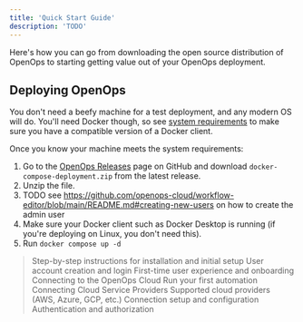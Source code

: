 ```yaml
---
title: 'Quick Start Guide'
description: 'TODO'
---
```


Here's how you can go from downloading the open source distribution of OpenOps to starting getting value out of your OpenOps deployment.

## Deploying OpenOps

You don't need a beefy machine for a test deployment, and any modern OS will do. You'll need Docker though, so see [system requirements](system-requirements) to make sure you have a compatible version of a Docker client.

Once you know your machine meets the system requirements:
1. Go to the [OpenOps Releases](https://github.com/openops-cloud/workflow-editor/releases) page on GitHub and download `docker-compose-deployment.zip` from the latest release.
2. Unzip the file.
3. TODO see https://github.com/openops-cloud/workflow-editor/blob/main/README.md#creating-new-users on how to create the admin user
4. Make sure your Docker client such as Docker Desktop is running (if you're deploying on Linux, you don't need this).
5. Run `docker compose up -d`



> Step-by-step instructions for installation and initial setup
> User account creation and login
> First-time user experience and onboarding
> Connecting to the OpenOps Cloud
> Run your first automation
> Connecting Cloud Service Providers
> Supported cloud providers (AWS, Azure, GCP, etc.)
> Connection setup and configuration
> Authentication and authorization
